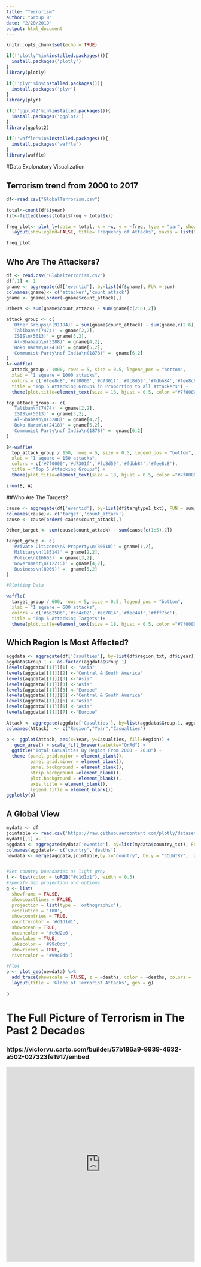 ```yaml
---
title: "Terrorism"
author: "Group 8"
date: "2/20/2019"
output: html_document
---
```


```r
knitr::opts_chunk$set(echo = TRUE)

if(!'plotly'%in%installed.packages()){
  install.packages('plotly')
}
library(plotly)

if(!'plyr'%in%installed.packages()){
  install.packages('plyr')
}
library(plyr)

if(!'ggplot2'%in%installed.packages()){
  install.packages('ggplot2')
}
library(ggplot2)

if(!'waffle'%in%installed.packages()){
  install.packages('waffle')
}
library(waffle)
```
#Data Explonatory Visualization

## Terrorism trend from 2000 to 2017

```r
df<-read.csv("GlobalTerrorism.csv")

total<-count(df$iyear)
fit<-fitted(loess(total$freq ~ total$x))

freq_plot<- plot_ly(data = total, x = ~x, y = ~freq, type = "bar", showlegend=FALSE, marker=list(color=~freq, showscale=FALSE)) %>%
  layout(showlegend=FALSE, title='Frequency of Attacks', xaxis = list(title='', side="right", showgrid=FALSE), yaxis=list(title='', showgrid=FALSE, showticklabels=FALSE))

freq_plot
```

## Who Are The Attackers?
```r
df <- read.csv("Globalterrorism.csv")
df[,1] <- 1
gname <- aggregate(df['eventid'], by=list(df$gname), FUN = sum)
colnames(gname)<- c('attacker','count_attack')
gname <- gname[order(-gname$count_attack),]

Others <- sum(gname$count_attack) - sum(gname[c(2:6),2])

attack_group <- c(
  'Other Groups\n(91184)' = sum(gname$count_attack) - sum(gname[c(2:6),2]),
  'Taliban\n(7474)' = gname[2,2],
  'ISIS\n(5613)' = gname[3,2],
  'Al-Shabaab\n(3288)' = gname[4,2],
  'Boko Haram\n(2418)' = gname[5,2],
  'Communist Party\nof India\n(1878)' =  gname[6,2]
)
A<-waffle(
  attack_group / 1000, rows = 5, size = 0.5, legend_pos = "bottom", 
  xlab = "1 square = 1000 attacks",
  colors = c('#fee8c8','#7f0000','#d7301f','#fc8d59','#fdbb84','#fee8c8'),  
  title = "Top 5 Attacking Groups in Proportion to all Attackers") +  
  theme(plot.title=element_text(size = 18, hjust = 0.5, color ="#7f0000"))

top_attack_group <- c(
  'Taliban\n(7474)' = gname[2,2],
  'ISIS\n(5613)' = gname[3,2],
  'Al-Shabaab\n(3288)' = gname[4,2],
  'Boko Haram\n(2418)' = gname[5,2],
  'Communist Party\nof India\n(1878)' =  gname[6,2]
)

B<-waffle(
  top_attack_group / 150, rows = 5, size = 0.5, legend_pos = "bottom", 
  xlab = "1 square = 150 attacks",
  colors = c('#7f0000','#d7301f','#fc8d59','#fdbb84','#fee8c8'),  
  title = "Top 5 Attacking Groups") +  
  theme(plot.title=element_text(size = 18, hjust = 0.5, color ="#7f0000"))

iron(B, A)
```
##Who Are The Targets?
```r
cause <- aggregate(df['eventid'], by=list(df$targtype1_txt), FUN = sum)
colnames(cause)<- c('target','count_attack')
cause <- cause[order(-cause$count_attack),]

Other_target <- sum(cause$count_attack) - sum(cause[c(1:5),2])

target_group <- c(
  'Private Citizens\n& Property\n(30610)' = gname[1,2],
  'Military\n(18514)' = gname[2,2],
  'Police\n(16663)' = gname[3,2],
  'Government\n(12215)' = gname[4,2],
  'Business\n(8969)' =  gname[5,2]
)

#Plotting Data

waffle(
  target_group / 600, rows = 5, size = 0.5, legend_pos = "bottom", 
  xlab = "1 square = 600 attacks",
  colors = c('#662506','#cc4c02','#ec7014','#fec44f','#fff7bc'),  
  title = "Top 5 Attacking Targets")+ 
  theme(plot.title=element_text(size = 18, hjust = 0.5, color ="#7f0000"))


```

## Which Region Is Most Affected? 
``` r
aggdata <- aggregate(df['Casulties'], by=list(df$region_txt, df$iyear), FUN = sum)
aggdata$Group.1 <- as.factor(aggdata$Group.1)
levels(aggdata[[1]])[1] <- "Asia"
levels(aggdata[[1]])[2] <-"Central & South America"
levels(aggdata[[1]])[3] <-"Asia"
levels(aggdata[[1]])[3] <-"Asia"
levels(aggdata[[1]])[3] <-"Europe"
levels(aggdata[[1]])[6] <-"Central & South America"
levels(aggdata[[1]])[6] <-"Asia"
levels(aggdata[[1]])[6] <-"Asia"
levels(aggdata[[1]])[7] <-"Europe"

Attack <- aggregate(aggdata['Casulties'], by=list(aggdata$Group.1, aggdata$Group.2), FUN = sum)
colnames(Attack)  <- c("Region","Year","Casualties")

p <- ggplot(Attack, aes(x=Year, y=Casualties, fill=Region)) + 
   geom_area() + scale_fill_brewer(palette="OrRd") +
  ggtitle("Total Casualties By Region From 2000 - 2018") + 
  theme (panel.grid.major = element_blank(), 
         panel.grid.minor = element_blank(),
         panel.background = element_blank(),
         strip.background =element_blank(),
         plot.background = element_blank(),
         axis.title = element_blank(),
         legend.title = element_blank())
ggplotly(p)

```

## A Global View 
``` r
mydata <- df
jointable <- read.csv('https://raw.githubusercontent.com/plotly/datasets/master/2014_world_gdp_with_codes.csv')
mydata[,1] <- 1
aggdata <- aggregate(mydata['eventid'], by=list(mydata$country_txt), FUN = sum)
colnames(aggdata)<- c('country','deaths')
newdata <- merge(aggdata,jointable,by.x="country", by.y = "COUNTRY",  all = TRUE)


#Set country boundaries as light grey
l <- list(color = toRGB("#d1d1d1"), width = 0.5)
#Specify map projection and options
g <- list(
  showframe = FALSE,
  showcoastlines = FALSE,
  projection = list(type = 'orthographic'),
  resolution = '100',
  showcountries = TRUE,
  countrycolor = '#d1d1d1',
  showocean = TRUE,
  oceancolor = '#c9d2e0',
  showlakes = TRUE,
  lakecolor = '#99c0db',
  showrivers = TRUE,
  rivercolor = '#99c0db')

#Plot
p <- plot_geo(newdata) %>%
  add_trace(showscale = FALSE, z = ~deaths, color = ~deaths, colors = 'Reds', text = ~country, locations = ~CODE, marker = list(line = l)) %>%
  layout(title = 'Globe of Terrorist Attacks', geo = g)

p
```

# The Full Picture of Terrorism in The Past 2 Decades 

###  https://victorvu.carto.com/builder/57b186a9-9939-4632-a502-027323fe1917/embed

<iframe width="100%" height="520" frameborder="0" src="https://victorvu.carto.com/builder/57b186a9-9939-4632-a502-027323fe1917/embed" allowfullscreen webkitallowfullscreen mozallowfullscreen oallowfullscreen msallowfullscreen></iframe>
